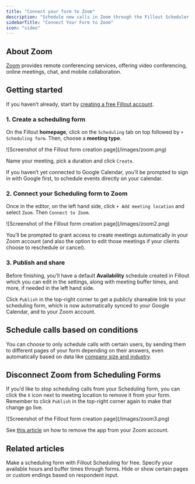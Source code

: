 ```yaml
---
title: "Connect your form to Zoom"
description: "Schedule new calls in Zoom through the Fillout Scheduler. Automatically connect to availabilities on your calendar to book new meetings and calls."
sidebarTitle: "Connect Your Form to Zoom"
icon: "video"
---
```


## About Zoom

[Zoom](https://zoom.us/) provides remote conferencing services, offering video conferencing, online meetings, chat, and mobile collaboration.

## Getting started

If you haven’t already, start by [creating a free Fillout account](https://build.fillout.com/signup?integration=linear).

### **1. Create a scheduling form**

On the Fillout **homepage**, click on the `Scheduling` tab on top followed by `+ Scheduling form`. Then, choose a **meeting type**.

<Frame>
  ![Screenshot of the Fillout form creation page](/images/zoom.png)
</Frame>

Name your meeting, pick a duration and click `Create`.

<Note>
  If you haven’t yet connected to Google Calendar, you’ll be prompted to sign in with Google first, to schedule events directly on your calendar.
</Note>

### **2. Connect your Scheduling form to Zoom**

Once in the editor, on the left hand side, click `+ Add meeting location` and select `Zoom`. Then `Connect to Zoom`.

<Frame>
  ![Screenshot of the Fillout form creation page](/images/zoom2.png)
</Frame>

You’ll be prompted to grant access to create meetings automatically in your Zoom account (and also the option to edit those meetings if your clients choose to reschedule or cancel).

### **3. Publish and share**

Before finishing, you’ll have a default **Availability** schedule created in Fillout which you can edit in the settings, along with meeting buffer times, and more, if needed in the left hand side.

Click `Publish` in the top-right corner to get a publicly shareable link to your scheduling form, which is now automatically synced to your Google Calendar, and to your Zoom account.

## Schedule calls based on conditions

You can choose to only schedule calls with certain users, by sending them to different pages of your form depending on their answers, even automatically based on data like [company size and industry](/help/page-logic).

## Disconnect Zoom from Scheduling Forms

If you’d like to stop scheduling calls from your Scheduling form, you can click the `X` icon next to meeting location to remove it from your form. Remember to click `Publish` in the top-right corner again to make that change go live.

<Frame>
  ![Screenshot of the Fillout form creation page](/images/zoom3.png)
</Frame>

See [this article](https://support.zoom.com/hc/en/article?id=zm_kb&sysparm_article=KB0062865) on how to remove the app from your Zoom account.

## Related articles

<CardGroup cols={3}>
  <Card title="Getting started with Fillout Scheduling" icon="calendar-pen" iconType="regular" color="#FFC738" href="/help/fillout-scheduling-intro">
    Make a scheduling form with Fillout Scheduling for free.
  </Card>
  <Card title="Set your availability in Fillout Scheduling" icon="calendar-clock" iconType="regular" color="#FFC738" href="/help/fillout-scheduling-availability">
    Specify your available hours and buffer times through forms.
  </Card>
  <Card title="Page logic" icon="diagram-project" iconType="regular" color="#FFC738" href="/help/page-logic">
    Hide or show certain pages or custom endings based on respondent input.
  </Card>
</CardGroup>